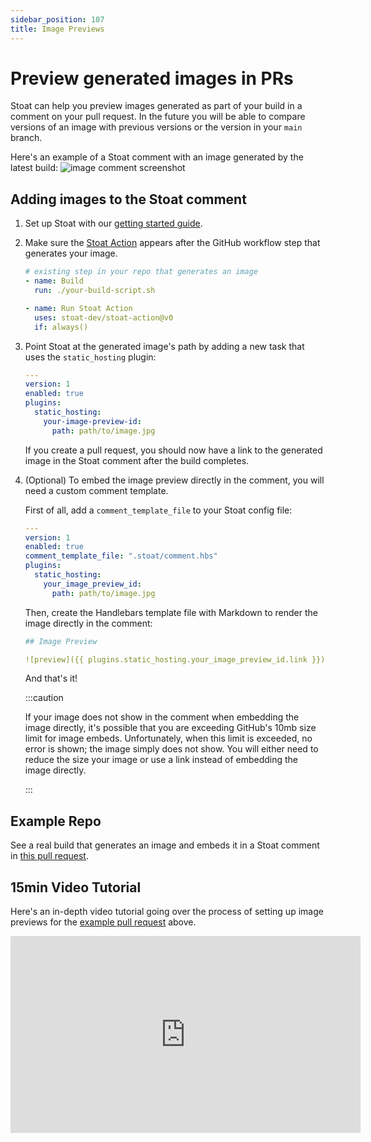 ```yaml
---
sidebar_position: 107
title: Image Previews
---
```


# Preview generated images in PRs

Stoat can help you preview images generated as part of your build in a comment on your pull request. In the future you
will be able to compare versions of an image with previous versions or the version in your `main` branch.

Here's an example of a Stoat comment with an image generated by the latest build:
<img src="https://stoat-dev--static.stoat.page/screenshot-image-comment.png" alt="image comment screenshot" width={400} />

## Adding images to the Stoat comment

1. Set up Stoat with our [getting started guide](../installation).

2. Make sure the [Stoat Action](https://github.com/stoat-dev/stoat-action) appears after the GitHub workflow step that generates your image.

    ```yaml title=".github/workflows/your-workflow.yaml"
    # existing step in your repo that generates an image
    - name: Build
      run: ./your-build-script.sh

    - name: Run Stoat Action
      uses: stoat-dev/stoat-action@v0
      if: always()
    ```

3. Point Stoat at the generated image's path by adding a new task that uses the `static_hosting` plugin:

    ```yaml title=".stoat/config.yaml"
    ---
    version: 1
    enabled: true
    plugins:
      static_hosting:
        your-image-preview-id:
          path: path/to/image.jpg
    ```

    If you create a pull request, you should now have a link to the generated image in the Stoat comment after the build completes.

4. (Optional) To embed the image preview directly in the comment, you will need a custom comment template.

    First of all, add a `comment_template_file` to your Stoat config file:

    ```yaml title=".stoat/config.yaml"
    ---
    version: 1
    enabled: true
    comment_template_file: ".stoat/comment.hbs"
    plugins:
      static_hosting:
        your_image_preview_id:
          path: path/to/image.jpg
    ```

    Then, create the Handlebars template file with Markdown to render the image directly in the comment:

    ```yaml title=".stoat/comment.hbs"
    ## Image Preview

    ![preview]({{ plugins.static_hosting.your_image_preview_id.link }})
    ```

    And that's it!

    :::caution

    If your image does not show in the comment when embedding the image directly, it's possible that you are exceeding GitHub's 10mb
    size limit for image embeds. Unfortunately, when this limit is exceeded, no error is shown; the image simply does not show.
    You will either need to reduce the size your image or use a link instead of embedding the image directly.

    :::

## Example Repo

See a real build that generates an image and embeds it in a Stoat comment in [this pull request](https://github.com/jrhizor/website-to-gif/pull/1).

## 15min Video Tutorial

Here's an in-depth video tutorial going over the process of setting up image previews for the [example pull request](https://github.com/jrhizor/website-to-gif/pull/1) above.

<iframe width="560" height="315" src="https://www.youtube.com/embed/ZkcEwH_al8s" title="YouTube video player" frameborder="0" allow="accelerometer; autoplay; clipboard-write; encrypted-media; gyroscope; picture-in-picture" allowfullscreen></iframe>
